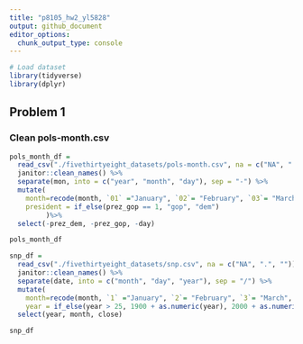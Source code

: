 ```yaml
---
title: "p8105_hw2_yl5828"
output: github_document
editor_options: 
  chunk_output_type: console
---
```


```r
# Load dataset
library(tidyverse)
library(dplyr)
```


## Problem 1

### Clean pols-month.csv

```r
pols_month_df =
  read_csv("./fivethirtyeight_datasets/pols-month.csv", na = c("NA", ".", "")) %>%
  janitor::clean_names() %>%
  separate(mon, into = c("year", "month", "day"), sep = "-") %>%
  mutate(
    month=recode(month, `01` ="January", `02`= "February", `03`= "March", `04`= "April", `05`= "May",`06`= "June",`07`= "July",`08`= "August",`09`= "September",`10`= "October",`11`= "November",`12`= "December"),
    president = if_else(prez_gop == 1, "gop", "dem")
         )%>%
  select(-prez_dem, -prez_gop, -day)

pols_month_df
```


```r
snp_df =
  read_csv("./fivethirtyeight_datasets/snp.csv", na = c("NA", ".", "")) %>%
  janitor::clean_names() %>%
  separate(date, into = c("month", "day", "year"), sep = "/") %>%
  mutate(
    month=recode(month, `1` ="January", `2`= "February", `3`= "March", `4`= "April", `5`= "May",`6`= "June",`7`= "July",`8`= "August",`9`= "September",`10`= "October",`11`= "November",`12`= "December"),
    year = if_else(year > 25, 1900 + as.numeric(year), 2000 + as.numeric(year)))%>%
  select(year, month, close)

snp_df
```
